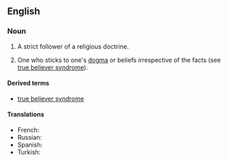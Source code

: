 ==English==
===Noun===
{{en-noun|sg=[[true]] [[believer]]}}

#{{ecclesiastical}} A strict follower of a religious doctrine.
#{{idiomatic}} One who sticks to one's [[dogma]] or beliefs irrespective of the facts (see [[true believer syndrome]]).

====Derived terms====
*[[true believer syndrome]]

====Translations====
{{trans-top|a strict follower of a religious doctrine}}
* French: {{t|fr|vrai croyant}}
* Russian: {{t|ru|правоверный|tr=pravovernyj|sc=Cyrl}}
* Spanish: {{t|es|creyente verdadero}}
* Turkish: {{t|tr|gerçek iman sahibi kimse}}
{{trans-bottom}}